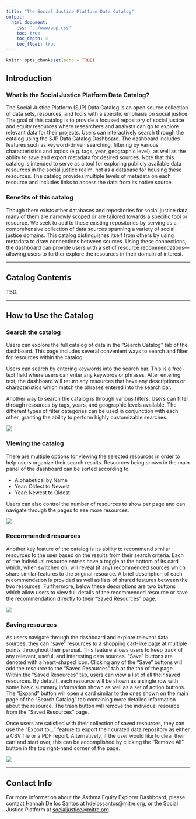 ```yaml
---
title: "The Social Justice Platform Data Catalog"
output: 
  html_document:
    css: '../www/app.css'
    toc: true
    toc_depth: 4
    toc_float: true
---
```


```r
knitr::opts_chunk$set(echo = TRUE)
```


## Introduction

### What is the Social Justice Platform Data Catalog?

The Social Justice Platform (SJP) Data Catalog is an open source collection of data sets, resources, and tools with a specific emphasis on social justice. The goal of this catalog is to provide a focused repository of social justice and equity resources where researchers and analysts can go to explore relevant data for their projects. Users can interactively search through the catalog using the SJP Data Catalog Dashboard. The dashboard includes features such as keyword-driven searching, filtering by various characteristics and topics (e.g. tags, year, geographic level), as well as the ability to save and export metadata for desired sources. Note that this catalog is intended to serve as a tool for exploring publicly available data resources in the social justice realm, not as a database for housing these resources. The catalog provides multiple levels of metadata on each resource and includes links to access the data from its native source.  

### Benefits of this catalog

Though there exists other databases and repositories for social justice data, many of them are narrowly scoped or are tailored towards a specific tool or resource. We seek to add to these existing repositories by serving as a comprehensive collection of data sources spanning a variety of social justice domains. This catalog distinguishes itself from others by using metadata to draw connections between sources. Using these connections, the dashboard can provide users with a set of resource recommendations—allowing users to further explore the resources in their domain of interest. 

------------------------------------------------------------------------

## Catalog Contents

TBD.

------------------------------------------------------------------------

## How to Use the Catalog

### Search the catalog

Users can explore the full catalog of data in the “Search Catalog” tab of the dashboard. This page includes several convenient ways to search and filter for resources within the catalog. 

Users can search by entering keywords into the search bar. This is a free-text field where users can enter any keywords or phrases. After entering text, the dashboard will return any resources that have any descriptions or characteristics which match the phrases entered into the search bar.

Another way to search the catalog is through various filters. Users can filter through resources by tags, years, and geographic levels available. The different types of filter categories can be used in conjunction with each other, granting the ability to perform highly customizable searches.

![](media/search.png)

### Viewing the catalog

There are multiple options for viewing the selected resources in order to help users organize their search results. Resources being shown in the main panel of the dashboard can be sorted according to:

  * Alphabetical by Name
  * Year: Oldest to Newest
  * Year: Newest to Oldest
  
Users can also control the number of resources to show per page and can navigate through the pages to see more resources.

![](media/view_options.png)

### Recommended resources

Another key feature of the catalog is its ability to recommend similar resources to the user based on the results from their search criteria. Each of the individual resource entries have a toggle at the bottom of its card which, when switched on, will reveal (if any) recommended sources which share similar features to the original resource. A brief description of each recommendation is provided as well as lists of shared features between the two resources. Furthermore, below these descriptions are two buttons which allow users to view full details of the recommended resource or save the recommendation directly to their “Saved Resources” page. 

![](media/recs.png)

### Saving resources

As users navigate through the dashboard and explore relevant data sources, they can “save” resources to a shopping cart-like page at multiple points throughout their perusal. This feature allows users to keep track of any relevant, useful, and interesting data sources. “Save” buttons are denoted with a heart-shaped icon. Clicking any of the “Save” buttons will add the resource to the “Saved Resources” tab at the top of the page. Within the “Saved Resources” tab, users can view a list of all their saved resources. By default, each resource will be shown as a single row with some basic summary information shown as well as a set of action buttons. The “Expand” button will open a card similar to the ones shown on the main page of the “Search Catalog” tab containing more detailed information about the resource. The trash button will remove the individual resource from the “Saved Resources” page. 

Once users are satisfied with their collection of saved resources, they can use the “Export to…” feature to export their curated data repository as either a CSV file or a PDF report. Alternatively, if the user would like to clear their cart and start over, this can be accomplished by clicking the “Remove All” button in the top right-hand corner of the page.

![](media/save_res.png)


------------------------------------------------------------------------

## Contact Info

For more information about the Asthma Equity Explorer Dashboard, please contact Hannah De los Santos at [hdelossantos\@mitre.org](mailto:hdelossantos@mitre.org), or the Social Justice Platform at [socialjustice\@mitre.org](mailto:socialjustice@mitre.org).
